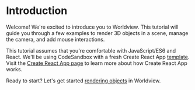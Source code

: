 # Introduction

Welcome! We're excited to introduce you to Worldview. This tutorial will guide you through a few examples to render 3D objects in a scene, manage the camera, and add mouse interactions.

This tutorial assumes that you're comfortable with JavaScript/ES6 and React. We'll be using CodeSandbox with a fresh Create React App [template](https://codesandbox.io/s/mox7yr508j). Visit the [Create React App page](https://facebook.github.io/create-react-app/) to learn more about how Create React App works.

Ready to start? Let's get started [rendering objects](#/docs/tutorial/rendering-objects) in Worldview.

